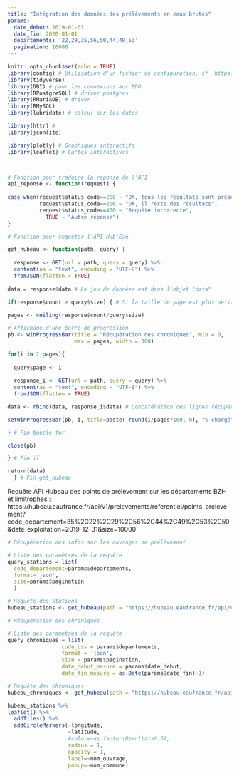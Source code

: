 ```yaml
---
title: "Intégration des données des prélèvements en eaux brutes"
params:
  date_debut: 2019-01-01
  date_fin: 2020-01-01
  departements: '22,29,35,56,50,44,49,53'
  pagination: 10000
---
```


```r
knitr::opts_chunk$set(echo = TRUE)
library(config) # Utilisation d'un fichier de configuration, cf  https://db.rstudio.com/best-practices/managing-credentials/#stored-in-a-file-with-config
library(tidyverse)
library(DBI) # pour les connexions aux BDD
library(RPostgreSQL) # driver postgres
library(RMariaDB) # driver
library(RMySQL)
library(lubridate) # calcul sur les dates

library(httr) #
library(jsonlite)

library(plotly) # Graphiques interactifs
library(leaflet) # Cartes interactives



# Fonction pour traduire la réponse de l'API
api_reponse <- function(request) {
  
case_when(request$status_code==200 ~ "OK, tous les résultats sont présents dans la réponse",
          request$status_code==206 ~ "OK, il reste des résultats",
          request$status_code==400 ~ "Requête incorrecte",
            TRUE ~ "Autre réponse")
}

# Fonction pour requêter l'API Hub'Eau

get_hubeau <- function(path, query) {
  
  response <- GET(url = path, query = query) %>% 
  content(as = "text", encoding = "UTF-8") %>%
  fromJSON(flatten = TRUE)
  
data = response$data # Le jeu de données est dans l'objet "data"

if(response$count > query$size) { # Si la taille de page est plus petite que le nb de résultats, faire une boucle pour les pages suivantes
  
pages <- ceiling(response$count/query$size)

# Affichage d'une barre de progression
pb <- winProgressBar(title = "Récupération des chroniques", min = 0,
                     max = pages, width = 300)

for(i in 2:pages){
  
  query$page <- i
  
  response_i <- GET(url = path, query = query) %>% 
  content(as = "text", encoding = "UTF-8") %>%
  fromJSON(flatten = TRUE)

data <- rbind(data, response_i$data) # Concaténation des lignes récupérées

setWinProgressBar(pb, i, title=paste( round(i/pages*100, 0), "% chargé")) # Avancement de la barre de progression

} # Fin boucle for

close(pb)

} # Fin if

return(data)
  } # Fin get_hubeau
```


Requête API Hubeau des points de prélèvement sur les départements BZH et limitrophes : https://hubeau.eaufrance.fr/api/v1/prelevements/referentiel/points_prelevement?code_departement=35%2C22%2C29%2C56%2C44%2C49%2C53%2C50&date_exploitation=2019-12-31&size=10000

```r

# Récupération des infos sur les ouvrages de prélèvement

# Liste des paramètres de la requête
query_stations = list(
  code_departement=params$departements,
  format='json',
  size=params$pagination
  )

# Requête des stations
hubeau_stations <- get_hubeau(path = "https://hubeau.eaufrance.fr/api/v1/prelevements/referentiel/ouvrages?", query = query_stations)

# Récupération des chroniques

# Liste des paramètres de la requête
query_chroniques = list(
                 code_bss = params$departements,
                 format = 'json',
                 size = params$pagination,
                 date_debut_mesure = params$date_debut,
                 date_fin_mesure = as.Date(params$date_fin)-1)

# Requête des chroniques
hubeau_chroniques <- get_hubeau(path = "https://hubeau.eaufrance.fr/api/v1/prelevements/chroniques?", query=query_chroniques)
```

```r
hubeau_stations %>%
leaflet() %>%
  addTiles() %>%
  addCircleMarkers(~longitude, 
                   ~latitude,
                   #color=~as.factor(Resultat>0.5),
                   radius = 1,
                   opacity = 1,
                   label=~nom_ouvrage,
                   popup=~nom_commune)
```